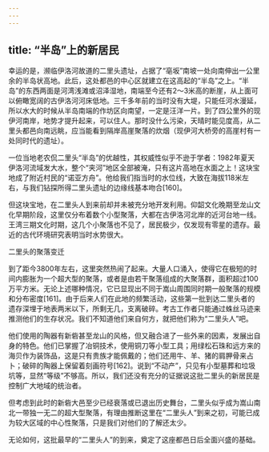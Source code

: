 ```yaml
---
---
---
```

title: “半岛”上的新居民
---




幸运的是，濒临伊洛河故道的二里头遗址，占据了“亳坂”南坡一处向南伸出一公里余的半岛状高地。此后，这处都邑的中心区就建立在这高起的“半岛”之上。“半岛”的东西两面是河湾浅滩或沼泽湿地，南端至今还有2～3米高的断崖，从上面可以俯瞰宽阔的古伊洛河河床低地。三千多年前的当时没有大堤，只能任河水漫延，所以水大的时候从半岛南端的作坊区向南望，一定是汪洋一片。到了四公里外的现伊河南岸，地势才提升起来，可以住人。那时没什么污染，天晴时能见度高，从二里头都邑向南远眺，应当能看到隔岸高崖聚落的炊烟（现伊河大桥旁的高崖村有一处同时代的遗址）。

一位当地老农侃二里头“半岛”的优越性，其权威性似乎不逊于学者：1982年夏天伊洛河流域发大水，整个“夹河”地区全部被淹，只有这片高地在水面之上！这块宝地成了附近村民的“诺亚方舟”。他给我们指当时的水位线，大致在海拔118米左右，与我们钻探所得二里头遗址的边缘线基本吻合[160]。

但这块宝地，在二里头人到来前却并未被充分地开发利用。仰韶文化晚期至龙山文化早期阶段，这里仅分布着数个小型聚落，大都在古伊洛河北岸的近河台地一线。王湾三期文化时期，这几个小聚落也不见了，居民极少，仅发现有零星的遗存。最近的古代环境研究表明当时水势很大。



二里头的聚落变迁



到了距今3800年左右，这里突然热闹了起来。大量人口涌入，使得它在极短的时间内膨胀为一个超大型的聚落，或者是由若干聚落组成的大聚落群，面积超过100万平方米。无论上述哪种情况，它已显现出不同于嵩山周围同时期一般聚落的规模和分布密度[161]。由于后来人们在此地的频繁活动，这些第一批到达二里头者的遗存深埋于地表两米以下，所剩无几，支离破碎。考古工作者只能通过蛛丝马迹来推测他们的生存状况。我们不知道他们来自何方，就把他们称为“二里头人”吧。

他们使用的陶器有新砦甚至龙山的风格，但又融合进了一些外来的因素，发展出自身的特色。他们已掌握了冶铜技术，使用铜刀等小型工具；用绿松石珠和远方来的海贝作为装饰品，这是只有贵族才能佩戴的；他们还用牛、羊、猪的肩胛骨来占卜；破碎的陶器上保留着刻画符号[162]。说到“不动产”，只见有小型墓葬和垃圾坑等，显然“等级”不够高。所以，我们还没有充分的证据说这批二里头的新居民是控制广大地域的统治者。

但考虑到此时的新砦大邑至少已经衰落或已退出历史舞台，二里头似乎成为嵩山南北一带独一无二的超大型聚落，有理由推断这里在“二里头人”到来之初，可能已成为较大区域的中心性聚落，只是我们对他们的了解还太少。

无论如何，这批最早的“二里头人”的到来，奠定了这座都邑日后全面兴盛的基础。